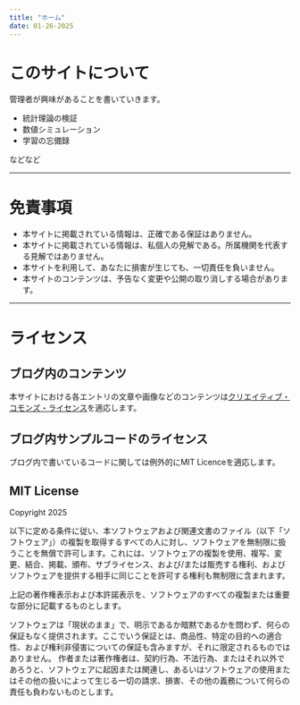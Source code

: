 ```yaml
---
title: "ホーム"
date: 01-26-2025
---
```


# このサイトについて
管理者が興味があることを書いていきます。

- 統計理論の検証
- 数値シミュレーション
- 学習の忘備録

などなど

---

# 免責事項

- 本サイトに掲載されている情報は、正確である保証はありません。
- 本サイトに掲載されている情報は、私個人の見解である。所属機関を代表する見解ではありません。
- 本サイトを利用して、あなたに損害が生じても、一切責任を負いません。
- 本サイトのコンテンツは、予告なく変更や公開の取り消しする場合があります。

---

# ライセンス

## ブログ内のコンテンツ
本サイトにおける各エントリの文章や画像などのコンテンツは[クリエイティブ・コモンズ・ライセンス](https://creativecommons.org/licenses/by/4.0/deed.ja)を適応します。

## ブログ内サンプルコードのライセンス
ブログ内で書いているコードに関しては例外的にMIT Licenceを適応します。

:::{.callout-note collapse="true"}
## MIT License

Copyright 2025

以下に定める条件に従い、本ソフトウェアおよび関連文書のファイル（以下「ソフトウェア」）の複製を取得するすべての人に対し、ソフトウェアを無制限に扱うことを無償で許可します。これには、ソフトウェアの複製を使用、複写、変更、結合、掲載、頒布、サブライセンス、および/または販売する権利、およびソフトウェアを提供する相手に同じことを許可する権利も無制限に含まれます。

上記の著作権表示および本許諾表示を、ソフトウェアのすべての複製または重要な部分に記載するものとします。

ソフトウェアは「現状のまま」で、明示であるか暗黙であるかを問わず、何らの保証もなく提供されます。ここでいう保証とは、商品性、特定の目的への適合性、および権利非侵害についての保証も含みますが、それに限定されるものではありません。 作者または著作権者は、契約行為、不法行為、またはそれ以外であろうと、ソフトウェアに起因または関連し、あるいはソフトウェアの使用またはその他の扱いによって生じる一切の請求、損害、その他の義務について何らの責任も負わないものとします。
:::